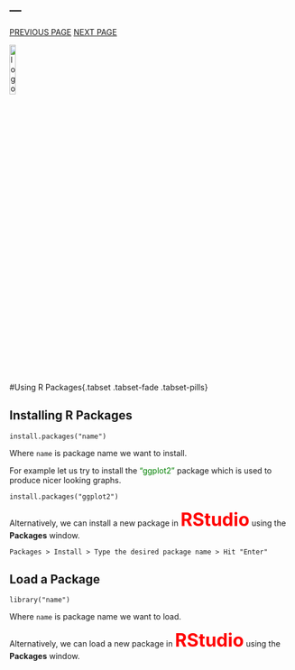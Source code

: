 ---
---

<link rel="stylesheet" href="mystyle.css" type="text/css">

<div class="icon-bar">
  <a href="ftable.html" class="prev">PREVIOUS PAGE</a>
  <a href="me.html" class="next">NEXT PAGE</a>
</div>

<a href="index.html">
  <img src="images/logo.png" alt="logo"  style="width:15%;">
</a>

#Using R Packages{.tabset .tabset-fade .tabset-pills}

## Installing R Packages

```
install.packages("name")

```
Where `name` is package name we want to install.

For example let us try to install the <font color="green" >"ggplot2"</font> package which is used to produce nicer looking graphs.

```
install.packages("ggplot2")
```
Alternatively, we can install a new package in <font size="6" color="red">**RStudio**</font> using the **Packages** window. 

```
Packages > Install > Type the desired package name > Hit "Enter"
```

## Load a Package

```
library("name")
```
Where `name` is package name we want to load.

Alternatively, we can load a new package in <font size="6" color="red">**RStudio**</font> using the **Packages** window. 

